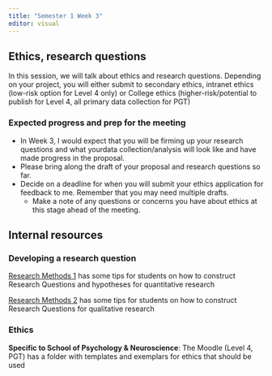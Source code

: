 ```yaml
---
title: "Semester 1 Week 3"
editor: visual
---
```


## Ethics, research questions

In this session, we will talk about ethics and research questions. Depending on your project, you will either submit to secondary ethics, intranet ethics (low-risk option for Level 4 only) or College ethics (higher-risk/potential to publish for Level 4, all primary data collection for PGT)

### Expected progress and prep for the meeting

-   In Week 3, I would expect that you will be firming up your research questions and what yourdata collection/analysis will look like and have made progress in the proposal.
-   Please bring along the draft of your proposal and research questions so far.
-   Decide on a deadline for when you will submit your ethics application for feedback to me. Remember that you may need multiple drafts.
    -   Make a note of any questions or concerns you have about ethics at this stage ahead of the meeting.

## Internal resources

### Developing a research question

[Research Methods 1](https://bartlettje.github.io/RM1_Resources/intro-rationale.html#present-the-research-question-and-hypothesis) has some tips for students on how to construct Research Questions and hypotheses for quantitative research

[Research Methods 2](https://wtoivo.github.io/RM2-ODL-quali-book/qualitative-report.html?q=research%20ques#developing-a-research-question) has some tips for students on how to construct Research Questions for qualitative research

### Ethics

**Specific to School of Psychology & Neuroscience**: The Moodle (Level 4, PGT) has a folder with templates and exemplars for ethics that should be used
